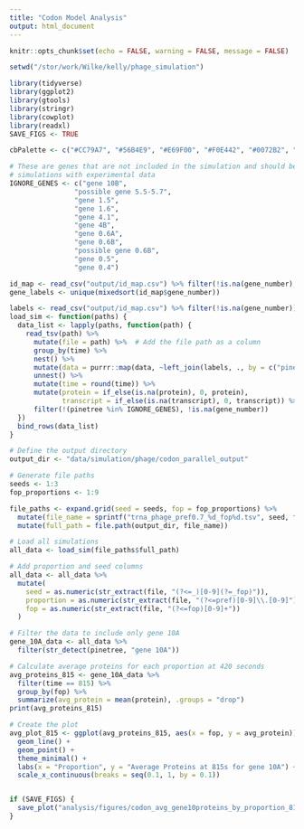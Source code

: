 ```yaml
---
title: "Codon Model Analysis"
output: html_document
---
```


```r
knitr::opts_chunk$set(echo = FALSE, warning = FALSE, message = FALSE)

setwd("/stor/work/Wilke/kelly/phage_simulation")

library(tidyverse)
library(ggplot2)
library(gtools)
library(stringr)
library(cowplot)
library(readxl)
SAVE_FIGS <- TRUE

cbPalette <- c("#CC79A7", "#56B4E9", "#E69F00", "#F0E442", "#0072B2", "#D55E00", "#009E73", "#999999")

# These are genes that are not included in the simulation and should be removed before comparing
# simulations with experimental data
IGNORE_GENES <- c("gene 10B",
                "possible gene 5.5-5.7",
                "gene 1.5",
                "gene 1.6",
                "gene 4.1",
                "gene 4B",
                "gene 0.6A",
                "gene 0.6B",
                "possible gene 0.6B",
                "gene 0.5",
                "gene 0.4")
```

```r
id_map <- read_csv("output/id_map.csv") %>% filter(!is.na(gene_number), !(pinetree %in% IGNORE_GENES))
gene_labels <- unique(mixedsort(id_map$gene_number))
```

```r
labels <- read_csv("output/id_map.csv") %>% filter(!is.na(gene_number))
load_sim <- function(paths) {
  data_list <- lapply(paths, function(path) {
    read_tsv(path) %>%
      mutate(file = path) %>%  # Add the file path as a column
      group_by(time) %>%
      nest() %>%
      mutate(data = purrr::map(data, ~left_join(labels, ., by = c("pinetree" = "species")))) %>%
      unnest() %>%
      mutate(time = round(time)) %>%
      mutate(protein = if_else(is.na(protein), 0, protein),
             transcript = if_else(is.na(transcript), 0, transcript)) %>%
      filter(!(pinetree %in% IGNORE_GENES), !is.na(gene_number))
  })
  bind_rows(data_list)
}

# Define the output directory
output_dir <- "data/simulation/phage/codon_parallel_output"

# Generate file paths
seeds <- 1:3
fop_proportions <- 1:9

file_paths <- expand.grid(seed = seeds, fop = fop_proportions) %>%
  mutate(file_name = sprintf("trna_phage_pref0.7_%d_fop%d.tsv", seed, fop)) %>%
  mutate(full_path = file.path(output_dir, file_name))

# Load all simulations
all_data <- load_sim(file_paths$full_path)

# Add proportion and seed columns
all_data <- all_data %>%
  mutate(
    seed = as.numeric(str_extract(file, "(?<=_)[0-9](?=_fop)")),
    proportion = as.numeric(str_extract(file, "(?<=pref)[0-9]\\.[0-9]")),
    fop = as.numeric(str_extract(file, "(?<=fop)[0-9]+"))
  )

# Filter the data to include only gene 10A
gene_10A_data <- all_data %>%
  filter(str_detect(pinetree, "gene 10A"))

# Calculate average proteins for each proportion at 420 seconds
avg_proteins_815 <- gene_10A_data %>%
  filter(time == 815) %>%
  group_by(fop) %>%
  summarize(avg_protein = mean(protein), .groups = "drop")
print(avg_proteins_815)

# Create the plot
avg_plot_815 <- ggplot(avg_proteins_815, aes(x = fop, y = avg_protein)) +
  geom_line() +
  geom_point() +
  theme_minimal() +
  labs(x = "Proportion", y = "Average Proteins at 815s for gene 10A") +
  scale_x_continuous(breaks = seq(0.1, 1, by = 0.1))


if (SAVE_FIGS) {
  save_plot("analysis/figures/codon_avg_gene10proteins_by_proportion_815s.pdf", avg_plot_815, base_width = 12, base_height = 16)
}
```